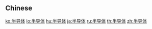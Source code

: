 {{also|半導体|半導體}}
==Chinese==
{{zh-see|半導體}}

[[ko:半导体]]
[[lo:半导体]]
[[hu:半导体]]
[[ja:半导体]]
[[ru:半导体]]
[[th:半导体]]
[[zh:半导体]]
